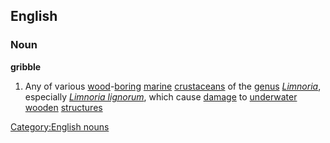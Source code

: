 ==English==
===Noun===
'''gribble'''
#Any of various [[wood]]-[[boring]] [[marine]] [[crustacean]]s of the [[genus]] ''[[Limnoria]]'', especially ''[[Limnoria lignorum]]'', which cause [[damage]] to [[underwater]] [[wooden]] [[structures]]
[[Category:English nouns]]